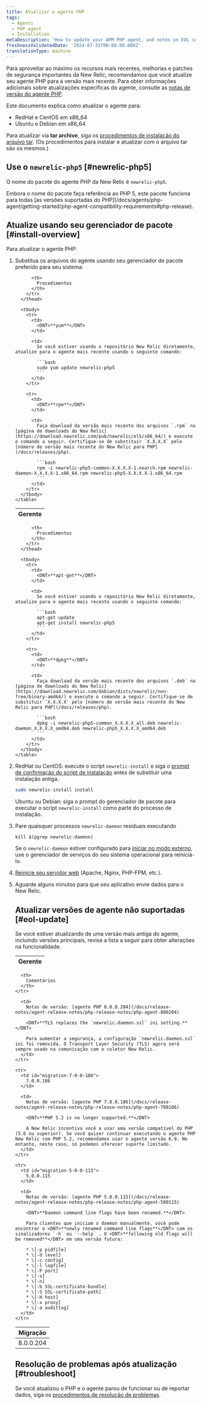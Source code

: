 ```yaml
---
title: Atualizar o agente PHP
tags:
  - Agents
  - PHP agent
  - Installation
metaDescription: 'How to update your APM PHP agent, and notes on EOL support for early agent versions.'
freshnessValidatedDate: '2024-07-31T00:00:00.000Z'
translationType: machine
---
```


Para aproveitar ao máximo os recursos mais recentes, melhorias e patches de segurança importantes da New Relic, recomendamos que você atualize seu agente PHP para a versão mais recente. Para obter informações adicionais sobre atualizações específicas do agente, consulte as [notas de versão do agente PHP](/docs/release-notes/agent-release-notes/php-release-notes).

Este documento explica como atualizar o agente para:

* RedHat e CentOS em x86\_64
* Ubuntu e Debian em x86\_64

Para atualizar via <DNT>**tar archive**</DNT>, siga os [procedimentos de instalação do arquivo tar](/docs/agents/php-agent/installation/php-agent-installation-tar-file). (Os procedimentos para instalar e atualizar com o arquivo tar são os mesmos.)

## Use o `newrelic-php5` [#newrelic-php5]

O nome do pacote do agente PHP da New Relic é `newrelic-php5`.

<Callout variant="tip">
  Embora o nome do pacote faça referência ao PHP 5, este pacote funciona para todas [as versões suportadas do PHP](/docs/agents/php-agent/getting-started/php-agent-compatibility-requirements#php-release).
</Callout>

## Atualize usando seu gerenciador de pacote [#install-overview]

Para atualizar o agente PHP:

1. Substitua os arquivos do agente usando seu gerenciador de pacote preferido para seu sistema:

   <CollapserGroup>
     <Collapser id="redhat-centos" title="RedHat ou CentOS">
       <table>
         <thead>
           <tr>
             <th style={{ width: "125px" }}>
               Gerente
             </th>

             <th>
               Procedimentos
             </th>
           </tr>
         </thead>

         <tbody>
           <tr>
             <td>
               <DNT>**yum**</DNT>
             </td>

             <td>
               Se você estiver usando o repositório New Relic diretamente, atualize para o agente mais recente usando o seguinte comando:

               ```bash
               sudo yum update newrelic-php5
               ```
             </td>
           </tr>

           <tr>
             <td>
               <DNT>**rpm**</DNT>
             </td>

             <td>
               Faça download da versão mais recente dos arquivos `.rpm` na [página de downloads do New Relic](https://download.newrelic.com/pub/newrelic/el5/x86_64/) e execute o comando a seguir. Certifique-se de substituir `X.X.X.X` pelo [número de versão mais recente do New Relic para PHP](/docs/releases/php).

               ```bash
               rpm -i newrelic-php5-common-X.X.X.X-1.noarch.rpm newrelic-daemon-X.X.X.X-1.x86_64.rpm newrelic-php5-X.X.X.X-1.x86_64.rpm
               ```
             </td>
           </tr>
         </tbody>
       </table>
     </Collapser>

     <Collapser id="ubuntu-debian" title="Ubuntu ou Debian">
       <table>
         <thead>
           <tr>
             <th style={{ width: "125px" }}>
               Gerente
             </th>

             <th>
               Procedimentos
             </th>
           </tr>
         </thead>

         <tbody>
           <tr>
             <td>
               <DNT>**apt-get**</DNT>
             </td>

             <td>
               Se você estiver usando o repositório New Relic diretamente, atualize para o agente mais recente usando o seguinte comando:

               ```bash
               apt-get update
               apt-get install newrelic-php5
               ```
             </td>
           </tr>

           <tr>
             <td>
               <DNT>**dpkg**</DNT>
             </td>

             <td>
               Faça download da versão mais recente dos arquivos `.deb` na [página de downloads do New Relic](https://download.newrelic.com/debian/dists/newrelic/non-free/binary-amd64/) e execute o comando a seguir. Certifique-se de substituir `X.X.X.X` pelo [número de versão mais recente do New Relic para PHP](/docs/releases/php).

               ```bash
               dpkg -i newrelic-php5-common_X.X.X.X_all.deb newrelic-daemon_X.X.X.X_amd64.deb newrelic-php5_X.X.X.X_amd64.deb
               ```
             </td>
           </tr>
         </tbody>
       </table>
     </Collapser>
   </CollapserGroup>

2. RedHat ou CentOS: execute o script `newrelic-install` e siga o [prompt de confirmação do script de instalação](/docs/php/the-newrelic-install-script) antes de substituir uma instalação antiga.

   ```bash
   sudo newrelic-install install
   ```

   Ubuntu ou Debian: siga o prompt do gerenciador de pacote para executar o script `newrelic-install` como parte do processo de instalação.

3. Pare quaisquer processos `newrelic-daemon` residuais executando

   ```
   kill $(pgrep newrelic-daemon)
   ```

   Se o `newrelic-daemon` estiver configurado para [iniciar no modo externo](/docs/agents/php-agent/advanced-installation/starting-php-daemon-advanced#selecting-external), use o gerenciador de serviços do seu sistema operacional para reiniciá-lo.

4. [Reinicie seu servidor web](/docs/agents/php-agent/troubleshooting/why-when-you-must-restart-your-web-server) (Apache, Nginx, PHP-FPM, etc.).

5. Aguarde alguns minutos para que seu aplicativo envie dados para o New Relic.

## Atualizar versões de agente não suportadas [#eol-update]

<Callout variant="important">
  Se você estiver atualizando de uma versão mais antiga do agente, incluindo versões principais, revise a lista a seguir para obter alterações na funcionalidade.
</Callout>

<table>
  <thead>
    <tr>
      <th style={{ width: "200px" }}>
        Migração
      </th>

      <th>
        Comentários
      </th>
    </tr>
  </thead>

  <tbody>
    <tr>
      <td id="migration-8-0-0-204">
        8.0.0.204
      </td>

      <td>
        Notas de versão: [agente PHP 8.0.0.204](/docs/release-notes/agent-release-notes/php-release-notes/php-agent-800204)

        <DNT>**TLS replaces the `newrelic.daemon.ssl` ini setting.**</DNT>

        Para aumentar a segurança, a configuração `newrelic.daemon.ssl` ini foi removida. O Transport Layer Security (TLS) agora será sempre usado na comunicação com o coletor New Relic.
      </td>
    </tr>

    <tr>
      <td id="migration-7-0-0-186">
        7.0.0.186
      </td>

      <td>
        Notas de versão: [agente PHP 7.0.0.186](/docs/release-notes/agent-release-notes/php-release-notes/php-agent-700186)

        <DNT>**PHP 5.2 is no longer supported.**</DNT>

        A New Relic incentiva você a usar uma versão compatível do PHP (5.6 ou superior). Se você quiser continuar executando o agente PHP New Relic com PHP 5.2, recomendamos usar o agente versão 6.9. No entanto, neste caso, só podemos oferecer suporte limitado.
      </td>
    </tr>

    <tr>
      <td id="migration-5-0-0-115">
        5.0.0.115
      </td>

      <td>
        Notas de versão: [agente PHP 5.0.0.115](/docs/release-notes/agent-release-notes/php-release-notes/php-agent-500115)

        <DNT>**Daemon command line flags have been renamed.**</DNT>

        Para clientes que iniciam o daemon manualmente, você pode encontrar o <DNT>**newly renamed command line flags**</DNT> com os sinalizadores `-h` ou `--help` . O <DNT>**following old flags will be removed**</DNT> em uma versão futura:

        * \[-p pidfile]
        * \[-d level]
        * \[-c config]
        * \[-l logfile]
        * \[-P port]
        * \[-s]
        * \[-n]
        * \[-b SSL-certificate-bundle]
        * \[-S SSL-certificate-path]
        * \[-H host]
        * \[-x proxy]
        * \[-a auditlog]
      </td>
    </tr>
  </tbody>
</table>

## Resolução de problemas após atualização [#troubleshoot]

Se você atualizou o PHP e o agente parou de funcionar ou de reportar dados, siga os [procedimentos de resolução de problemas](/docs/agents/php-agent/troubleshooting/agent-stops-working-after-updating-php).